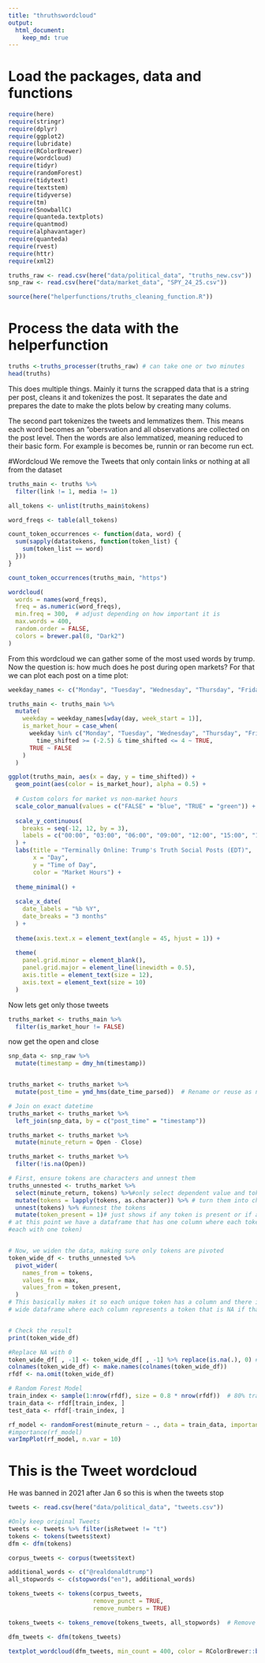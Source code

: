 ```yaml
---
title: "thruthswordcloud"
output:
  html_document:
    keep_md: true
---
```


# Load the packages, data and functions
```r
require(here)
require(stringr)
require(dplyr)
require(ggplot2)
require(lubridate)
require(RColorBrewer)
require(wordcloud)
require(tidyr)
require(randomForest)
require(tidytext)
require(textstem)
require(tidyverse)
require(tm)
require(SnowballC)
require(quanteda.textplots)
require(quantmod)
require(alphavantager)
require(quanteda)
require(rvest)
require(httr)
require(xml2)

truths_raw <- read.csv(here("data/political_data", "truths_new.csv"))
snp_raw <- read.csv(here("data/market_data", "SPY_24_25.csv"))

source(here("helperfunctions/truths_cleaning_function.R"))
```

# Process the data with the helperfunction
```r
truths <-truths_processer(truths_raw) # can take one or two minutes
head(truths)
```
This does multiple things. Mainly it turns the scrapped data that is a string per post, cleans it and tokenizes the post. It separates the date and prepares the date to make the plots below by creating many colums.

The second part tokenizes the tweets and lemmatizes them. This means each word becomes an "obersvation and all observations are collected on the post level. Then the words are also lemmatized, meaning reduced to their basic form. For example is becomes be, runnin or ran become run ect.


#Wordcloud
We remove the Tweets that only contain links or nothing at all from the dataset
```r
truths_main <- truths %>%
  filter(link != 1, media != 1)
```




```r
all_tokens <- unlist(truths_main$tokens)

word_freqs <- table(all_tokens)
```

```r
count_token_occurrences <- function(data, word) {
  sum(sapply(data$tokens, function(token_list) {
    sum(token_list == word)
  }))
}
```

```r
count_token_occurrences(truths_main, "https")

```


```r
wordcloud(
  words = names(word_freqs),
  freq = as.numeric(word_freqs),
  min.freq = 300,  # adjust depending on how important it is
  max.words = 400,
  random.order = FALSE,
  colors = brewer.pal(8, "Dark2")
)

```

From this wordcloud we can gather some of the most used words by trump. Now the question is: how much does he post during open markets? For that we can plot each post on a time plot:

```r
weekday_names <- c("Monday", "Tuesday", "Wednesday", "Thursday", "Friday", "Saturday", "Sunday")

truths_main <- truths_main %>%
  mutate(
    weekday = weekday_names[wday(day, week_start = 1)],
    is_market_hour = case_when(
      weekday %in% c("Monday", "Tuesday", "Wednesday", "Thursday", "Friday") &
        time_shifted >= (-2.5) & time_shifted <= 4 ~ TRUE,
      TRUE ~ FALSE
    )
  )
```

```r
ggplot(truths_main, aes(x = day, y = time_shifted)) +
  geom_point(aes(color = is_market_hour), alpha = 0.5) +
  
  # Custom colors for market vs non-market hours
  scale_color_manual(values = c("FALSE" = "blue", "TRUE" = "green")) +
  
  scale_y_continuous(
    breaks = seq(-12, 12, by = 3),
    labels = c("00:00", "03:00", "06:00", "09:00", "12:00", "15:00", "18:00", "21:00", "24:00")
  ) +
  labs(title = "Terminally Online: Trump's Truth Social Posts (EDT)",
       x = "Day",
       y = "Time of Day",
       color = "Market Hours") +
  
  theme_minimal() +
  
  scale_x_date(
    date_labels = "%b %Y",
    date_breaks = "3 months"
  ) +
  
  theme(axis.text.x = element_text(angle = 45, hjust = 1)) +
  
  theme(
    panel.grid.minor = element_blank(),
    panel.grid.major = element_line(linewidth = 0.5),
    axis.title = element_text(size = 12),
    axis.text = element_text(size = 10)
  )
```

Now lets get only those tweets
```r
truths_market <- truths_main %>%
  filter(is_market_hour != FALSE)
```

now get the open and close

```r
snp_data <- snp_raw %>%
  mutate(timestamp = dmy_hm(timestamp))


truths_market <- truths_market %>%
  mutate(post_time = ymd_hms(date_time_parsed))  # Rename or reuse as needed

# Join on exact datetime
truths_market <- truths_market %>%
  left_join(snp_data, by = c("post_time" = "timestamp"))
```


```r
truths_market <- truths_market %>%
  mutate(minute_return = Open - Close)

truths_market <- truths_market %>%
  filter(!is.na(Open))
```

```r

# First, ensure tokens are characters and unnest them
truths_unnested <- truths_market %>%
  select(minute_return, tokens) %>%#only select dependent value and tokens
  mutate(tokens = lapply(tokens, as.character)) %>% # turn them into characters
  unnest(tokens) %>% #unnest the tokens
  mutate(token_present = 1)# just shows if any token is present or if any row is empty
# at this point we have a dataframe that has one column where each token is on a separate row (so if a minute return has 3 tokens it has 3 rows
#each with one token)


# Now, we widen the data, making sure only tokens are pivoted
token_wide_df <- truths_unnested %>%
  pivot_wider(
    names_from = tokens,
    values_fn = max,
    values_from = token_present,
  )
# This basically makes it so each unique token has a column and there is only 1 row for each unique value of minute_return again. Then you have a 
# wide dataframe where each column represents a token that is NA if that token doesnt exist in a post (given by minute return) or 1 if it is in there


# Check the result
print(token_wide_df)
```


```r
#Replace NA with 0
token_wide_df[ , -1] <- token_wide_df[ , -1] %>% replace(is.na(.), 0) #due to problems to do it during change we only now convert the NA to 0s
colnames(token_wide_df) <- make.names(colnames(token_wide_df))
rfdf <- na.omit(token_wide_df)
```


```r
# Random Forest Model
train_index <- sample(1:nrow(rfdf), size = 0.8 * nrow(rfdf))  # 80% training data
train_data <- rfdf[train_index, ]
test_data <- rfdf[-train_index, ]

rf_model <- randomForest(minute_return ~ ., data = train_data, importance = TRUE, ntree = 10)
#importance(rf_model)
varImpPlot(rf_model, n.var = 10)
```











# This is the Tweet wordcloud
He was banned in 2021 after Jan 6 so this is when the tweets stop

```r
tweets <- read.csv(here("data/political_data", "tweets.csv"))

#Only keep original Tweets
tweets <- tweets %>% filter(isRetweet != "t")
tokens <- tokens(tweets$text)
dfm <- dfm(tokens)
```



```r
corpus_tweets <- corpus(tweets$text)
```

```r
additional_words <- c("@realdonaldtrump")
all_stopwords <- c(stopwords("en"), additional_words)
```



```r
tokens_tweets <- tokens(corpus_tweets,  
                        remove_punct = TRUE, 
                        remove_numbers = TRUE)

tokens_tweets <- tokens_remove(tokens_tweets, all_stopwords)  # Remove stopwords
```


```r
dfm_tweets <- dfm(tokens_tweets)
```

```r
textplot_wordcloud(dfm_tweets, min_count = 400, color = RColorBrewer::brewer.pal(8, "Dark2"))
```



